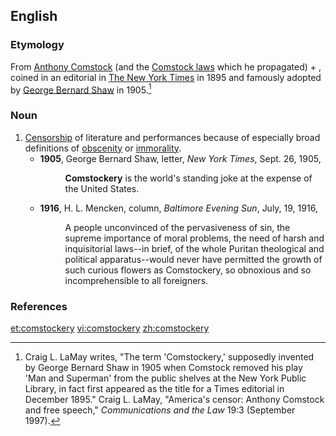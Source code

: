 ==English==

===Etymology===
From [[:w:Anthony Comstock|Anthony Comstock]] (and the [[w:Comstock laws|Comstock laws]] which he propagated) + {{m|en|-ery}}, coined in an editorial in [[w:The New York Times|The New York Times]] in 1895 and famously adopted by [[w:George Bernard Shaw|George Bernard Shaw]] in 1905.<ref>Craig L. LaMay writes, "The term 'Comstockery,' supposedly invented by George Bernard Shaw in 1905 when Comstock removed his play 'Man and Superman' from the public shelves at the New York Public Library, in fact first appeared as the title for a Times editorial in December 1895." Craig L. LaMay, "America's censor: Anthony Comstock and free speech," ''Communications and the Law'' 19:3 (September 1997).</ref>

===Noun===
{{en-noun|-}}

# [[censorship|Censorship]] of literature and performances because of especially broad definitions of [[obscenity]] or [[immorality]].
#* '''1905''', George Bernard Shaw, letter, ''New York Times'', Sept. 26, 1905,
#*: '''Comstockery''' is the world's standing joke at the expense of the United States.
#* '''1916''', H. L. Mencken, column, ''Baltimore Evening Sun'', July, 19, 1916,
#*: A people unconvinced of the pervasiveness of sin, the supreme importance of moral problems, the need of harsh and inquisitorial laws--in brief, of the whole Puritan theological and political apparatus--would never have permitted the growth of such curious flowers as Comstockery, so obnoxious and so incomprehensible to all foreigners.

===References===
<references/>

[[et:comstockery]]
[[vi:comstockery]]
[[zh:comstockery]]